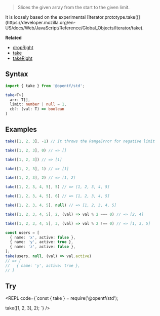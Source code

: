 
> Slices the given array from the start to the given limit.

<Callout type="info">
It is loosely based on the experimental [Iterator.prototype.take()](https://developer.mozilla.org/en-US/docs/Web/JavaScript/Reference/Global_Objects/Iterator/take).
</Callout>

**Related**
- [dropRight](/Array/dropRight)
- [take](/Array/take)
- [takeRight](/Array/takeRight)

## Syntax

```ts copy
import { take } from '@opentf/std';

take<T>(
  arr: T[],
  limit: number | null = 1,
  cb?: (val: T) => boolean
)
```

## Examples

```ts
take([1, 2, 3], -1) // It throws the RangeError for negative limit

take([1, 2, 3], 0) // => []

take([1, 2, 3]) // => [1]

take([1, 2, 3], 1) // => [1]

take([1, 2, 3], 2) // => [1, 2]

take([1, 2, 3, 4, 5], 5) // => [1, 2, 3, 4, 5]

take([1, 2, 3, 4, 5], 6) // => [1, 2, 3, 4, 5]

take([1, 2, 3, 4, 5], null) // => [1, 2, 3, 4, 5]

take([1, 2, 3, 4, 5], 2, (val) => val % 2 === 0) // => [2, 4]

take([1, 2, 3, 4, 5], 3, (val) => val % 2 !== 0) // => [1, 3, 5]

const users = [
  { name: 'x', active: false },
  { name: 'y', active: true },
  { name: 'z', active: false },
];
take(users, null, (val) => val.active) 
// => [
//   { name: 'y', active: true },
// ]
```

## Try

<REPL code={`const { take } = require('@opentf/std');

take([1, 2, 3], 2);
`} />
